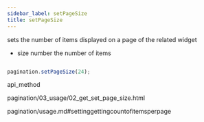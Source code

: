 ```yaml
---
sidebar_label: setPageSize
title: setPageSize
---
```



          


<Short>
 sets the number of items displayed on a page of the related widget



</Short>



- size	number  the number of items



~~~js

pagination.setPageSize(24);


~~~
 api_method

<Descr>






</Descr>



pagination/03_usage/02_get_set_page_size.html



 pagination/usage.md#settinggettingcountofitemsperpage
